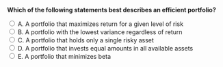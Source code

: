 

::: {.question-block}

<form onsubmit="event.preventDefault(); checkAnswer('module3_mcq_q1')" data-correct-answer="A">
  <strong style="display: block;">Which of the following statements best describes an efficient portfolio?</strong>

  <label><input type="radio" name="module3_mcq_q1" value="A"> A. A portfolio that maximizes return for a given level of risk</label><br>
  <label><input type="radio" name="module3_mcq_q1" value="B"> B. A portfolio with the lowest variance regardless of return</label><br>
  <label><input type="radio" name="module3_mcq_q1" value="C"> C. A portfolio that holds only a single risky asset</label><br>
  <label><input type="radio" name="module3_mcq_q1" value="D"> D. A portfolio that invests equal amounts in all available assets</label><br>
  <label><input type="radio" name="module3_mcq_q1" value="E"> E. A portfolio that minimizes beta</label><br>
</form>

<div id="feedback-module3_mcq_q1" class="feedback" data-status="" style="display:none;">
✅ Correct: A. An efficient portfolio is one that offers the highest expected return for a given level of risk.
</div>

:::